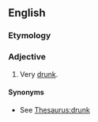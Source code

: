 ==English==

===Etymology===
{{suffix|en|wanker|ed}}

===Adjective===
{{en-adj}}

# {{lb|en|British|vulgar|slang}} Very [[drunk]].

====Synonyms====
* See [[Thesaurus:drunk]]